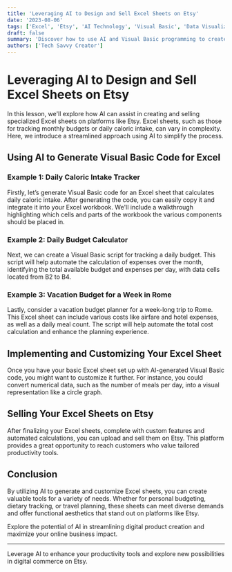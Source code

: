```yaml
---
title: 'Leveraging AI to Design and Sell Excel Sheets on Etsy'
date: '2023-08-06'
tags: ['Excel', 'Etsy', 'AI Technology', 'Visual Basic', 'Data Visualization']
draft: false
summary: 'Discover how to use AI and Visual Basic programming to create and enhance Excel sheets for sale on Etsy, including budget trackers, calorie counters, and more.'
authors: ['Tech Savvy Creator']
---
```


# Leveraging AI to Design and Sell Excel Sheets on Etsy

In this lesson, we'll explore how AI can assist in creating and selling specialized Excel sheets on platforms like Etsy. Excel sheets, such as those for tracking monthly budgets or daily caloric intake, can vary in complexity. Here, we introduce a streamlined approach using AI to simplify the process.

## Using AI to Generate Visual Basic Code for Excel

### Example 1: Daily Caloric Intake Tracker

Firstly, let’s generate Visual Basic code for an Excel sheet that calculates daily caloric intake. After generating the code, you can easily copy it and integrate it into your Excel workbook. We'll include a walkthrough highlighting which cells and parts of the workbook the various components should be placed in.

### Example 2: Daily Budget Calculator

Next, we can create a Visual Basic script for tracking a daily budget. This script will help automate the calculation of expenses over the month, identifying the total available budget and expenses per day, with data cells located from B2 to B4.

### Example 3: Vacation Budget for a Week in Rome

Lastly, consider a vacation budget planner for a week-long trip to Rome. This Excel sheet can include various costs like airfare and hotel expenses, as well as a daily meal count. The script will help automate the total cost calculation and enhance the planning experience.

## Implementing and Customizing Your Excel Sheet

Once you have your basic Excel sheet set up with AI-generated Visual Basic code, you might want to customize it further. For instance, you could convert numerical data, such as the number of meals per day, into a visual representation like a circle graph.

## Selling Your Excel Sheets on Etsy

After finalizing your Excel sheets, complete with custom features and automated calculations, you can upload and sell them on Etsy. This platform provides a great opportunity to reach customers who value tailored productivity tools.

## Conclusion

By utilizing AI to generate and customize Excel sheets, you can create valuable tools for a variety of needs. Whether for personal budgeting, dietary tracking, or travel planning, these sheets can meet diverse demands and offer functional aesthetics that stand out on platforms like Etsy.

Explore the potential of AI in streamlining digital product creation and maximize your online business impact.

---

Leverage AI to enhance your productivity tools and explore new possibilities in digital commerce on Etsy.

